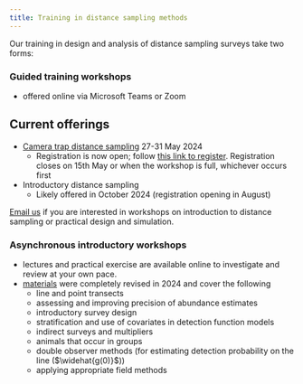 ```yaml
---
title: Training in distance sampling methods
---
```


Our training in design and analysis of distance sampling surveys take two forms: 

### Guided training workshops
- offered online via Microsoft Teams or Zoom

:::{.callout-important collapse=false appearance='default' icon=true}
## Current offerings
- [Camera trap distance sampling](https://workshops.distancesampling.org/ctds-may-2024) 27-31 May 2024
  - Registration is now open; follow [this link to register](https://onlineshop.st-andrews.ac.uk/conferences-and-events/events/mathematics-statistics/online-workshop-analysis-of-camera-trap-data-with-distance-sampling-27th31st-may-2024). Registration closes on 15th May or when the workshop is full, whichever occurs first
- Introductory distance sampling
  - Likely offered in October 2024 (registration opening in August)
:::

[Email us](mailto:distance@st-andrews.ac.uk) if you are interested in workshops on  introduction to distance sampling or practical design and simulation.


### Asynchronous introductory workshops
- lectures and practical exercise are available online to investigate and review at your own pace.
- [materials](https://workshops.distancesampling.org/async2024-2/) were completely revised in 2024 and cover the following
  - line and point transects
  - assessing and improving precision of abundance estimates
  - introductory survey design
  - stratification and use of covariates in detection function models
  - indirect surveys and multipliers
  - animals that occur in groups
  - double observer methods (for estimating detection probability on the line ($\widehat{g(0)}$))
  - applying appropriate field methods
